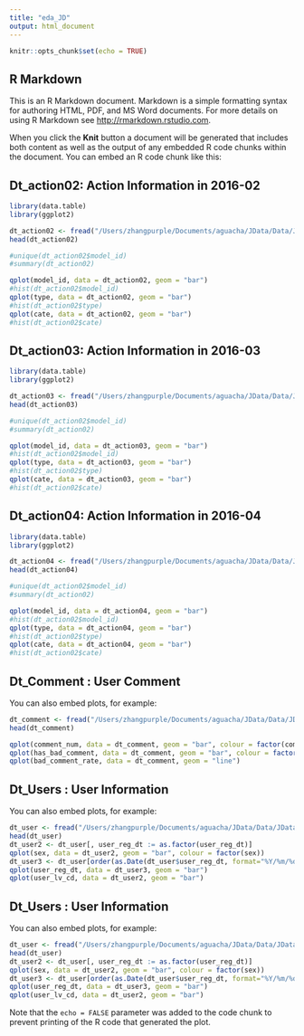 ```yaml
---
title: "eda_JD"
output: html_document
---
```


```r
knitr::opts_chunk$set(echo = TRUE)
```

## R Markdown

This is an R Markdown document. Markdown is a simple formatting syntax for authoring HTML, PDF, and MS Word documents. For more details on using R Markdown see <http://rmarkdown.rstudio.com>.

When you click the **Knit** button a document will be generated that includes both content as well as the output of any embedded R code chunks within the document. You can embed an R code chunk like this:

## Dt_action02: Action Information in 2016-02
```r
library(data.table)
library(ggplot2)

dt_action02 <- fread("/Users/zhangpurple/Documents/aguacha/JData/Data/JData_Action_201602.csv")
head(dt_action02)

#unique(dt_action02$model_id)
#summary(dt_action02)

qplot(model_id, data = dt_action02, geom = "bar")
#hist(dt_action02$model_id)
qplot(type, data = dt_action02, geom = "bar")
#hist(dt_action02$type)
qplot(cate, data = dt_action02, geom = "bar")
#hist(dt_action02$cate)
```


## Dt_action03: Action Information in 2016-03
```r
library(data.table)
library(ggplot2)

dt_action03 <- fread("/Users/zhangpurple/Documents/aguacha/JData/Data/JData_Action_201603.csv")
head(dt_action03)

#unique(dt_action02$model_id)
#summary(dt_action02)

qplot(model_id, data = dt_action03, geom = "bar")
#hist(dt_action02$model_id)
qplot(type, data = dt_action03, geom = "bar")
#hist(dt_action02$type)
qplot(cate, data = dt_action03, geom = "bar")
#hist(dt_action02$cate)
```


## Dt_action04: Action Information in 2016-04
```r
library(data.table)
library(ggplot2)

dt_action04 <- fread("/Users/zhangpurple/Documents/aguacha/JData/Data/JData_Action_201604.csv")
head(dt_action04)

#unique(dt_action02$model_id)
#summary(dt_action02)

qplot(model_id, data = dt_action04, geom = "bar")
#hist(dt_action02$model_id)
qplot(type, data = dt_action04, geom = "bar")
#hist(dt_action02$type)
qplot(cate, data = dt_action04, geom = "bar")
#hist(dt_action02$cate)
```

## Dt_Comment : User Comment 

You can also embed plots, for example:

```r
dt_comment <- fread("/Users/zhangpurple/Documents/aguacha/JData/Data/JData_Comment.csv")
head(dt_comment)

qplot(comment_num, data = dt_comment, geom = "bar", colour = factor(comment_num))
qplot(has_bad_comment, data = dt_comment, geom = "bar", colour = factor(comment_num))
qplot(bad_comment_rate, data = dt_comment, geom = "line")
```

## Dt_Users : User Information 

You can also embed plots, for example:

```r
dt_user <- fread("/Users/zhangpurple/Documents/aguacha/JData/Data/JData_User.csv")
head(dt_user)
dt_user2 <- dt_user[, user_reg_dt := as.factor(user_reg_dt)]
qplot(sex, data = dt_user2, geom = "bar", colour = factor(sex))
dt_user3 <- dt_user[order(as.Date(dt_user$user_reg_dt, format="%Y/%m/%d"))]
qplot(user_reg_dt, data = dt_user3, geom = "bar")
qplot(user_lv_cd, data = dt_user2, geom = "bar")
```


## Dt_Users : User Information 

You can also embed plots, for example:

```r
dt_user <- fread("/Users/zhangpurple/Documents/aguacha/JData/Data/JData_User.csv")
head(dt_user)
dt_user2 <- dt_user[, user_reg_dt := as.factor(user_reg_dt)]
qplot(sex, data = dt_user2, geom = "bar", colour = factor(sex))
dt_user3 <- dt_user[order(as.Date(dt_user$user_reg_dt, format="%Y/%m/%d"))]
qplot(user_reg_dt, data = dt_user3, geom = "bar")
qplot(user_lv_cd, data = dt_user2, geom = "bar")
```

Note that the `echo = FALSE` parameter was added to the code chunk to prevent printing of the R code that generated the plot.
